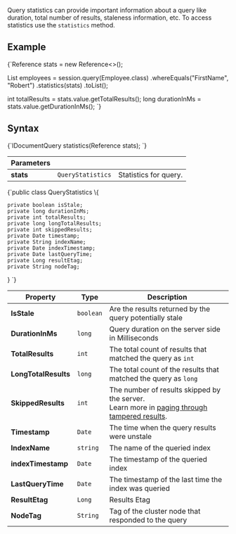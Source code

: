 
Query statistics can provide important information about a query like duration, total number of results, staleness information, etc. 
To access statistics use the `statistics` method.

## Example

<TabItem value="stats_3" label="stats_3">
<CodeBlock language="java">
{`Reference<QueryStatistics> stats = new Reference<>();

List<Employee> employees = session.query(Employee.class)
    .whereEquals("FirstName", "Robert")
    .statistics(stats)
    .toList();

int totalResults = stats.value.getTotalResults();
long durationInMs = stats.value.getDurationInMs();
`}
</CodeBlock>
</TabItem>

## Syntax

<TabItem value="stats_1" label="stats_1">
<CodeBlock language="java">
{`IDocumentQuery<T> statistics(Reference<QueryStatistics> stats);
`}
</CodeBlock>
</TabItem>

| Parameters | | |
| ------------- | ------------- | ----- |
| **stats** | `QueryStatistics` | Statistics for query. |

<TabItem value="stats_2" label="stats_2">
<CodeBlock language="java">
{`public class QueryStatistics \{

    private boolean isStale;
    private long durationInMs;
    private int totalResults;
    private long longTotalResults;
    private int skippedResults;
    private Date timestamp;
    private String indexName;
    private Date indexTimestamp;
    private Date lastQueryTime;
    private Long resultEtag;
    private String nodeTag;
    
\}
`}
</CodeBlock>
</TabItem>


| Property             | Type      | Description                                                                                                                                                        |
|----------------------|-----------|--------------------------------------------------------------------------------------------------------------------------------------------------------------------|
| **IsStale**          | `boolean` | Are the results returned by the query potentially stale                                                                                                            |
| **DurationInMs**     | `long`    | Query duration on the server side in Milliseconds                                                                                                                  |
| **TotalResults**     | `int`     | The total count of results that matched the query as `int`                                                                                                         |
| **LongTotalResults** | `long`    | The total count of the results that matched the query as `long`                                                                                                    |
| **SkippedResults**   | `int`     | The number of results skipped by the server.<br/>Learn more in [paging through tampered results](../../../indexes/querying/paging.mdx#paging-through-tampered-results). |
| **Timestamp**        | `Date`    | The time when the query results were unstale                                                                                                                       |
| **IndexName**        | `string`  | The name of the queried index                                                                                                                                      |
| **indexTimestamp**   | `Date`    | The timestamp of the queried index                                                                                                                                 |
| **LastQueryTime**    | `Date`    | The timestamp of the last time the index was queried                                                                                                               |
| **ResultEtag**       | `Long`    | Results Etag                                                                                                                                                       |
| **NodeTag**          | `String`  | Tag of the cluster node that responded to the query                                                                                                                |


